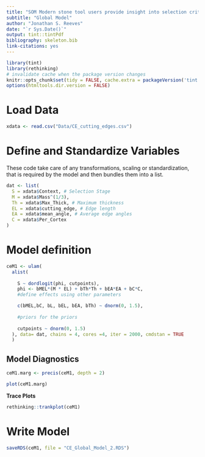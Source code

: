 ```yaml
---
title: "SOM Modern stone tool users provide insight into selection criteria of cutting tools"
subtitle: "Global Model"
author: "Jonathan S. Reeves"
date: "`r Sys.Date()`"
output: tint::tintPdf
bibliography: skeleton.bib
link-citations: yes
---
```


```r
library(tint)
library(rethinking)
# invalidate cache when the package version changes
knitr::opts_chunk$set(tidy = FALSE, cache.extra = packageVersion('tint'))
options(htmltools.dir.version = FALSE)
```

# Load Data

```r
xdata <- read.csv("Data/CE_cutting_edges.csv")
```

# Define and Standardize Variables

These code take care of any transformations, scaling or standardization, that is required by the model and then bundles them into a list.

```r

dat <- list(
  S = xdata$Context, # Selection Stage
  M = xdata$Mass^(1/3),
  Th = xdata$Max_Thick, # Maximum thickness
  EL = xdata$cutting_edge, # Edge length
  EA = xdata$mean_angle, # Average edge angles
  C = xdata$Per_Cortex
)

```

# Model definition

```r

ceM1 <- ulam(
  alist(
    
    S ~ dordlogit(phi, cutpoints),
    phi <- bMEL*(M * EL) + bTh*Th + bEA*EA + bC*C,
    #define effects using other parameters

    c(bMEL,bC, bL, bEL, bEA, bTh) ~ dnorm(0, 1.5), 
    
    #priors for the priors
    
    cutpoints ~ dnorm(0, 1.5)
  ), data= dat, chains = 4, cores =4, iter = 2000, cmdstan = TRUE
  )

```

## Model Diagnostics 

```r

ceM1.marg <- precis(ceM1, depth = 2)
```


```r

plot(ceM1.marg)

```

**Trace Plots**

```r

rethinking::trankplot(ceM1)

```

# Write Model

```r
saveRDS(ceM1, file = "CE_Global_Model_2.RDS")
```


